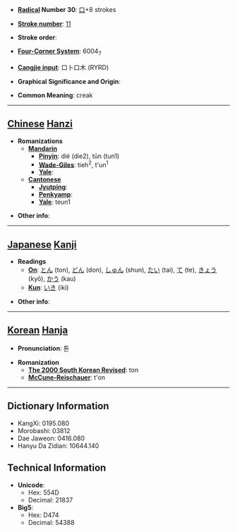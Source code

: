 * '''[[Wiktionary:Chinese radical index| Radical]] Number 30''': [[Wiktionary:Chinese radical index 口|口]]+8 strokes

* '''[[Wiktionary:Chinese total strokes index|Stroke number]]''': [[Wiktionary:Chinese total strokes index 11|11]]

* '''Stroke order''': 

* '''[[Wiktionary:Chinese four corner index|Four-Corner System]]''': 6004<sub>7</sub>

* '''[[Wiktionary:Chinese Cangjie index|Cangjie input]]''': 口卜口木 (RYRD)

* '''Graphical Significance and Origin''': 

* '''Common Meaning''': creak

----

== [[Chinese]] [[Hanzi]] ==

* '''Romanizations'''
** '''[[Mandarin]]'''
*** '''[[Pinyin]]''': dié (die2), tūn (tun1)
*** '''[[Wade-Giles]]''': tieh<sup>2</sup>, t'un<sup>1</sup>
*** '''[[Yale]]''': 
** '''[[Cantonese]]'''
*** '''[[Jyutping]]''':
*** '''[[Penkyamp]]''': 
*** '''[[Yale]]''': teun1

* '''Other info''': 

----

== [[Japanese]] [[Kanji]] ==

* '''Readings'''
** '''[[On]]''': [[とん]] (ton), [[どん]] (don), [[しゅん]] (shun), [[たい]] (tai), [[て]] (te), [[きょう]] (kyō), [[かう]] (kau)
** '''[[Kun]]''': [[いき]] (iki)

* '''Other info''':  

----

== [[Korean]] [[Hanja]] ==

* '''Pronunciation''': 톤

* '''Romanization'''
** '''[[The 2000 South Korean Revised Romanization|The 2000 South Korean Revised]]''': ton
** '''[[McCune-Reischauer]]''': t'on

----

== Dictionary Information ==

* KangXi: 0195.080
* Morobashi: 03812
* Dae Jaweon: 0416.080
* Hanyu Da Zidian: 10644.140

== Technical Information ==

* '''Unicode''':
** Hex: 554D
** Decimal: 21837
* '''Big5''':
** Hex: D474
** Decimal: 54388